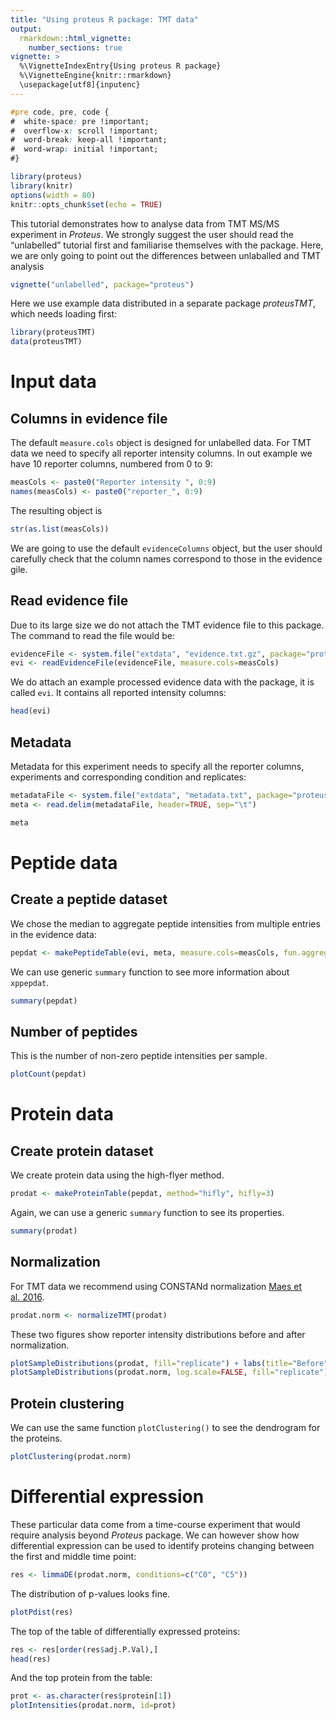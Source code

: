 ```yaml
---
title: "Using proteus R package: TMT data"
output: 
  rmarkdown::html_vignette:
    number_sections: true
vignette: >
  %\VignetteIndexEntry{Using proteus R package}
  %\VignetteEngine{knitr::rmarkdown}
  \usepackage[utf8]{inputenc}
---
```


```css
#pre code, pre, code {
#  white-space: pre !important;
#  overflow-x: scroll !important;
#  word-break: keep-all !important;
#  word-wrap: initial !important;
#}
```

```r
library(proteus)
library(knitr)
options(width = 80)
knitr::opts_chunk$set(echo = TRUE)
```

This tutorial demonstrates how to analyse data from TMT MS/MS experiment in *Proteus*. We strongly suggest the user should read the "unlabelled" tutorial first and familiarise themselves with the package. Here, we are only going to point out the differences between unlaballed and TMT analysis

```r
vignette("unlabelled", package="proteus")
```

Here we use example data distributed in a separate package *proteusTMT*, which needs loading first:

```r
library(proteusTMT)
data(proteusTMT)
```

# Input data

## Columns in evidence file

The default `measure.cols` object is designed for unlabelled data. For TMT data we need to specify all reporter intensity columns. In out example we have 10 reporter columns, numbered from 0 to 9:

```r
measCols <- paste0("Reporter intensity ", 0:9)
names(measCols) <- paste0("reporter_", 0:9)
```

The resulting object is

```r
str(as.list(measCols))
```

We are going to use the default `evidenceColumns` object, but the user should carefully check that the column names correspond to those in the evidence gile.


## Read evidence file

Due to its large size we do not attach the TMT evidence file to this package. The command to read the file would be:

```r
evidenceFile <- system.file("extdata", "evidence.txt.gz", package="proteusTMT")
evi <- readEvidenceFile(evidenceFile, measure.cols=measCols)
```

We do attach an example processed evidence data with the package, it is called `evi`. It contains all reported intensity columns:

```r
head(evi)
```

## <a id="Metadata"></a>Metadata

Metadata for this experiment needs to specify all the reporter columns, experiments and corresponding condition and replicates:

```r
metadataFile <- system.file("extdata", "metadata.txt", package="proteusTMT")
meta <- read.delim(metadataFile, header=TRUE, sep="\t")
```

```r
meta
```


# Peptide data

## Create a peptide dataset

We chose the median to aggregate peptide intensities from multiple entries in the evidence data:

```r
pepdat <- makePeptideTable(evi, meta, measure.cols=measCols, fun.aggregate=median, experiment.type="TMT")
```

We can use generic `summary` function to see more information about `xppepdat`.

```r
summary(pepdat)
```

## Number of peptides

This is the number of non-zero peptide intensities per sample. 

```r
plotCount(pepdat)
```




# Protein data

## Create protein dataset

We create protein data using the high-flyer method.

```r
prodat <- makeProteinTable(pepdat, method="hifly", hifly=3)
```

Again, we can use a generic `summary` function to see its properties.

```r
summary(prodat)
```

## Normalization

For TMT data we recommend using CONSTANd normalization [Maes et al. 2016](https://www.ncbi.nlm.nih.gov/pmc/articles/PMC4974351/pdf/zjw2779.pdf).


```r
prodat.norm <- normalizeTMT(prodat)
```

These two figures show reporter intensity distributions before and after normalization.

```r
plotSampleDistributions(prodat, fill="replicate") + labs(title="Before")
plotSampleDistributions(prodat.norm, log.scale=FALSE, fill="replicate") + labs(title="After")
```


## Protein clustering

We can use the same function `plotClustering()` to see the dendrogram for the proteins.

```r
plotClustering(prodat.norm)
```

# Differential expression

These particular data come from a time-course experiment that would require analysis beyond *Proteus* package. We can however show how differential expression can be used to identify proteins changing between the first and middle time point:

```r
res <- limmaDE(prodat.norm, conditions=c("C0", "C5"))
```

The distribution of p-values looks fine.

```r
plotPdist(res)
```

The top of the table of differentially expressed proteins:

```r
res <- res[order(res$adj.P.Val),]
head(res)
```

And the top protein from the table:

```r
prot <- as.character(res$protein[1])
plotIntensities(prodat.norm, id=prot)
```
